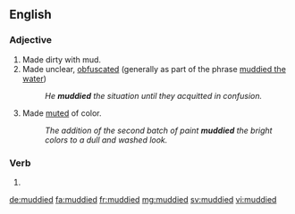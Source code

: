 ==English==

===Adjective===
{{en-adj}}

# Made dirty with mud.
# Made unclear, [[obfuscated]] (generally as part of the phrase [[muddied the water]])
#: ''He '''muddied''' the situation until they acquitted in confusion.''
# Made [[muted]] of color.
#: ''The addition of the second batch of paint '''muddied''' the bright colors to a dull and washed look.''

===Verb===
{{head|en|verb form}}

# {{en-past of|muddy}}

[[de:muddied]]
[[fa:muddied]]
[[fr:muddied]]
[[mg:muddied]]
[[sv:muddied]]
[[vi:muddied]]